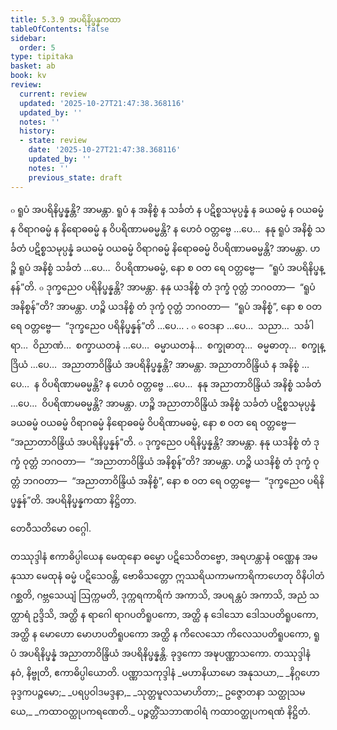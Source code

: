 ```yaml
---
title: 5.3.9 အပရိနိပ္ဖန္နကထာ
tableOfContents: false
sidebar:
  order: 5
type: tipitaka
basket: ab
book: kv
review:
  current: review
  updated: '2025-10-27T21:47:38.368116'
  updated_by: ''
  notes: ''
  history:
  - state: review
    date: '2025-10-27T21:47:38.368116'
    updated_by: ''
    notes: ''
    previous_state: draft
---
```



<ReviewStatus review={frontmatter.review} showDetails={true} />

<HypothesisAnnotation frontmatter={frontmatter} />

<DynamicBreadcrumb />

<Division number="917" book="kv" e="ch" v="32" p="453">

<Paragraph number="2792" book="kv">
๐ ရူပံ အပရိနိပ္ဖန္နန္တိ? အာမန္တာ. ရူပံ န အနိစ္စံ န သင်္ခတံ န ပဋိစ္စသမုပ္ပန္နံ န ခယဓမ္မံ န ဝယဓမ္မံ န ဝိရာဂဓမ္မံ န နိရောဓဓမ္မံ န ဝိပရိဏာမဓမ္မန္တိ? န ဟေဝံ ဝတ္တဗ္ဗေ …ပေ…  နနု ရူပံ အနိစ္စံ သင်္ခတံ ပဋိစ္စသမုပ္ပန္နံ ခယဓမ္မံ ဝယဓမ္မံ ဝိရာဂဓမ္မံ နိရောဓဓမ္မံ ဝိပရိဏာမဓမ္မန္တိ? အာမန္တာ. ဟဉ္စိ ရူပံ အနိစ္စံ သင်္ခတံ …ပေ…  ဝိပရိဏာမဓမ္မံ, နော စ ဝတ ရေ ဝတ္တဗ္ဗေ—  “ရူပံ အပရိနိပ္ဖန္နန်”တိ.
</Paragraph>

<Paragraph number="2793" book="kv">
๐ ဒုက္ခညေဝ ပရိနိပ္ဖန္နန္တိ? အာမန္တာ. နနု ယဒနိစ္စံ တံ ဒုက္ခံ ဝုတ္တံ ဘဂဝတာ—  “ရူပံ အနိစ္စန်”တိ? အာမန္တာ. ဟဉ္စိ ယဒနိစ္စံ တံ ဒုက္ခံ ဝုတ္တံ ဘဂဝတာ—  “ရူပံ အနိစ္စံ”, နော စ ဝတ ရေ ဝတ္တဗ္ဗေ—  “ဒုက္ခညေဝ ပရိနိပ္ဖန္နန်”တိ …ပေ… .
</Paragraph>

</Division>
<Division number="918" book="kv" e="ch" v="32" p="453">

<Paragraph number="2794" book="kv">
๐ ဝေဒနာ …ပေ…  သညာ…  သင်္ခါရာ…  ဝိညာဏံ…  စက္ခာယတနံ …ပေ…  ဓမ္မာယတနံ…  စက္ခုဓာတု…  ဓမ္မဓာတု…  စက္ခုန္ဒြိယံ …ပေ…  အညာတာဝိန္ဒြိယံ အပရိနိပ္ဖန္နန္တိ? အာမန္တာ. အညာတာဝိန္ဒြိယံ န အနိစ္စံ …ပေ…  န ဝိပရိဏာမဓမ္မန္တိ? န ဟေဝံ ဝတ္တဗ္ဗေ …ပေ…  နနု အညာတာဝိန္ဒြိယံ အနိစ္စံ သင်္ခတံ …ပေ…  ဝိပရိဏာမဓမ္မန္တိ? အာမန္တာ. ဟဉ္စိ အညာတာဝိန္ဒြိယံ အနိစ္စံ သင်္ခတံ ပဋိစ္စသမုပ္ပန္နံ ခယဓမ္မံ ဝယဓမ္မံ ဝိရာဂဓမ္မံ နိရောဓဓမ္မံ ဝိပရိဏာမဓမ္မံ, နော စ ဝတ ရေ ဝတ္တဗ္ဗေ—  “အညာတာဝိန္ဒြိယံ အပရိနိပ္ဖန္နန်”တိ.
</Paragraph>

<Paragraph number="2795" book="kv">
๐ ဒုက္ခညေဝ ပရိနိပ္ဖန္နန္တိ? အာမန္တာ. နနု ယဒနိစ္စံ တံ ဒုက္ခံ ဝုတ္တံ ဘဂဝတာ—  “အညာတာဝိန္ဒြိယံ အနိစ္စန်”တိ? အာမန္တာ. ဟဉ္စိ ယဒနိစ္စံ တံ ဒုက္ခံ ဝုတ္တံ ဘဂဝတာ—  “အညာတာဝိန္ဒြိယံ အနိစ္စံ”, နော စ ဝတ ရေ ဝတ္တဗ္ဗေ—  “ဒုက္ခညေဝ ပရိနိပ္ဖန္နန်”တိ.

</Paragraph>
</Division>

<Paragraph number="2796" type="center" book="kv">
အပရိနိပ္ဖန္နကထာ နိဋ္ဌိတာ.

  
တေဝီသတိမော ဝဂ္ဂေါ.



</Paragraph>

<Paragraph number="2797" type="center" book="kv">
တဿုဒ္ဒါနံ


</Paragraph>

<Paragraph number="2798" book="kv">
ဧကာဓိပ္ပါယေန မေထုနော ဓမ္မော ပဋိသေဝိတဗ္ဗော, အရဟန္တာနံ ဝဏ္ဏေန အမနုဿာ မေထုနံ ဓမ္မံ ပဋိသေဝန္တိ, ဗောဓိသတ္တော ဣဿရိယကာမကာရိကာဟေတု ဝိနိပါတံ ဂစ္ဆတိ, ဂဗ္ဘသေယျံ ဩက္ကမတိ, ဒုက္ကရကာရိကံ အကာသိ, အပရန္တပံ အကာသိ, အညံ သတ္ထာရံ ဥဒ္ဒိသိ, အတ္ထိ န ရာဂေါ ရာဂပတိရူပကော, အတ္ထိ န ဒေါသော ဒေါသပတိရူပကော, အတ္ထိ န မောဟော မောဟပတိရူပကော အတ္ထိ န ကိလေသော ကိလေသပတိရူပကော, ရူပံ အပရိနိပ္ဖန္နံ အညာတာဝိန္ဒြိယံ အပရိနိပ္ဖန္နန္တိ.

</Paragraph>

<Paragraph number="2799" type="center" book="kv">
ခုဒ္ဒကော အဍ္ဎပဏ္ဏာသကော.



</Paragraph>

<Paragraph number="2800" type="center" book="kv">
တဿုဒ္ဒါနံ


</Paragraph>

<Paragraph number="2801" type="center" book="kv">
နဝံ, နိဗ္ဗုတိ, ဧကာဓိပ္ပါယောတိ.

</Paragraph>

<Paragraph number="2802" type="center" book="kv">
ပဏ္ဏာသကုဒ္ဒါနံ


</Paragraph>

<Paragraph number="2803" type="verses" book="kv">
_မဟာနိယာမော အနုသယာ,_  
_နိဂ္ဂဟော ခုဒ္ဒကပဉ္စမော;_  
_ပရပ္ပဝါဒမဒ္ဒနာ,_  
_သုတ္တမူလသမာဟိတာ;_  
ဥဇ္ဇောတနာ သတ္ထုသမယေ,_  
_ကထာဝတ္ထုပကရဏေတိ._  


</Paragraph>

<Paragraph number="2804" type="center" book="kv">
ပဉ္စတ္တိံသဘာဏဝါရံ



</Paragraph>

<Paragraph number="2805" type="center" book="kv">
ကထာဝတ္ထုပကရဏံ နိဋ္ဌိတံ.
</Paragraph>